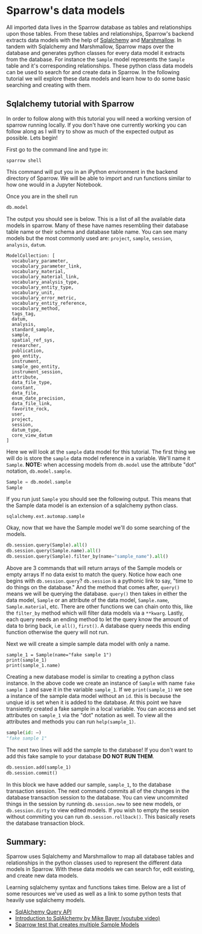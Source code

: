 
# Sparrow's data models

All imported data lives in the Sparrow database as tables and relationships upon those tables.
From these tables and relationships, Sparrow's backend extracts data models with the help of
[Sqlalchemy](https://www.sqlalchemy.org/) and [Marshmallow](https://marshmallow.readthedocs.io/en/stable/).
In tandem with Sqlalchemy and Marshmallow, Sparrow maps over the database and generates
python classes for every data model it extracts from the database. For instance the `Sample` model
represents the `Sample` table and it's corresponding relationships. These
python class data models can be used to search for and create data in Sparrow. In the following
tutorial we will explore these data models and learn how to do some basic searching and creating
with them.

## Sqlalchemy tutorial with Sparrow

In order to follow along with this tutorial you will need a working version of sparrow
running locally. If you don't have one currently working you can follow along as I will try
to show as much of the expected output as possible. Lets begin!

First go to the command line and type in:

```
sparrow shell
```

This command will put you in an iPython environment in the backend directory of Sparrow. We will be able
to import and run functions similar to how one would in a Jupyter Notebook.

Once you are in the shell run

```python
db.model
```

The output you should see is below. This is a list of all the available data models in sparrow. Many
of these have names resembling their database table name or their schema and database table name. You
can see many models but the most commonly used are: `project`, `sample`, `session`, `analysis`, `datum`.

```
ModelCollection: [
  vocabulary_parameter,
  vocabulary_parameter_link,
  vocabulary_material,
  vocabulary_material_link,
  vocabulary_analysis_type,
  vocabulary_entity_type,
  vocabulary_unit,
  vocabulary_error_metric,
  vocabulary_entity_reference,
  vocabulary_method,
  tags_tag,
  datum,
  analysis,
  standard_sample,
  sample,
  spatial_ref_sys,
  researcher,
  publication,
  geo_entity,
  instrument,
  sample_geo_entity,
  instrument_session,
  attribute,
  data_file_type,
  constant,
  data_file,
  enum_date_precision,
  data_file_link,
  favorite_rock,
  user,
  project,
  session,
  datum_type,
  core_view_datum
]
```

Here we will look at the `sample` data model for this tutorial. The first thing we will do is
store the `sample` data model reference in a variable. We'll name it `Sample`. **NOTE:** when accessing
models from `db.model` use the attribute "dot" notation, `db.model.sample`.

```python
Sample = db.model.sample
Sample
```

If you run just `Sample` you should see the following output. This means that the Sample data model is
an extension of a sqlalchemy python class.

```
sqlalchemy.ext.automap.sample
```

Okay, now that we have the Sample model we'll do some searching of the models.

```python
db.session.query(Sample).all()
db.session.query(Sample.name).all()
db.session.query(Sample).filter_by(name="sample_name").all()
```

Above are 3 commands that will return arrays of the Sample models or empty arrays If
no data exist to match the query. Notice how each one begins with `db.session.query`? `db.session`
is a pythonic link to say, "time to do things on the database." And the method that comes after,
`query()` means we will be querying the database. `query()` then takes in either the data model, `Sample`
or an attribute of the data model, `Sample.name`, `Sample.material`, etc. There are other functions
we can chain onto this, like the `filter_by` method which will filter data models via a `**kwarg`. Lastly,
each query needs an ending method to let the query know the amount of data to bring back, i.e `all()`,
`first()`. A database query needs this ending function otherwise the query will not run.

Next we will create a simple sample data model with only a name.

```
sample_1 = Sample(name="fake sample 1")
print(sample_1)
print(sample_1.name)
```

Creating a new database model is similar to creating a python class instance. In the above code
we create an instance of `Sample` with name `fake sample 1` and save it in the variable `sample_1`.
If we `print(sample_1)` we see a instance of the sample data model without an `id`. this is because the
unqiue id is set when it is added to the database. At this point we have transiently created a fake sample
in a local variable. You can access and set attributes on `sample_1` via the "dot" notation as well.
To view all the attributes and methods you can run `help(sample_1)`.

```python
sample(id: –)
"fake sample 1"
```

The next two lines will add the sample to the database! If you don't want to add this fake sample to
your database **DO NOT RUN THEM**.

```python
db.session.add(sample_1)
db.session.commit()
```

In this block we have added our sample, `sample_1`, to the database transaction session. The next command
commits all of the changes in the database transaction session to the database. You can view uncommited
things in the session by running `db.session.new` to see new models, or `db.session.dirty` to view edited
models. If you wish to empty the session without commiting you can run `db.session.rollback()`. This basically
resets the database transaction block.

## Summary:

Sparrow uses Sqlalchemy and Marshmallow to map all database tables and relationships in the python classes
used to represent the different data models in Sparrow. With these data models we can search for, edit existing,
and create new data models.

Learning sqlalchemy syntax and functions takes time. Below are a list of some resources we've used as well as
a link to some python tests that heavily use sqlalchemy models.

- [SqlAlchemy Query API](https://docs.sqlalchemy.org/en/14/orm/query.html)
- [Introduction to SqlAlchemy by Mike Bayer (youtube video)](https://www.youtube.com/watch?v=sO7FFPNvX2s)
- [Sparrow test that creates multiple Sample Models](https://github.com/EarthCubeGeochron/Sparrow/blob/main/backend/sparrow_tests/test_api.py#L45)

